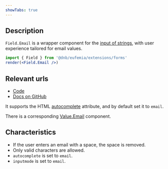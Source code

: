 ```yaml
---
showTabs: true
---
```


## Description

`Field.Email` is a wrapper component for the [input of strings](/uilib/extensions/forms/base-fields/String), with user experience tailored for email values.

```jsx
import { Field } from '@dnb/eufemia/extensions/forms'
render(<Field.Email />)
```

## Relevant urls

- [Code](https://github.com/dnbexperience/eufemia/tree/main/packages/dnb-eufemia/src/extensions/forms/feature-fields/Email)
- [Docs on GitHub](https://github.com/dnbexperience/eufemia/tree/main/packages/dnb-design-system-portal/src/docs/uilib/extensions/forms/feature-fields/Email)

It supports the HTML [autocomplete](https://developer.mozilla.org/en-US/docs/Web/HTML/Attributes/autocomplete) attribute, and by default set it to `email`.

There is a corresponding [Value.Email](/uilib/extensions/forms/Value/Email) component.

## Characteristics

- If the user enters an email with a space, the space is removed.
- Only valid characters are allowed.
- `autocomplete` is set to `email`.
- `inputmode` is set to `email`.
